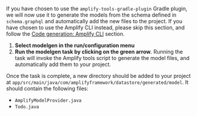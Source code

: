 If you have chosen to use the `amplify-tools-gradle-plugin` Gradle plugin, we will now use it to generate the models from the schema defined in `schema.graphql` and automatically add the new files to the project. If you have chosen to use the Amplify CLI instead, please skip this section, and follow the [Code generation: Amplify CLI](#code-generation-amplify-cli) section.

1. **Select modelgen in the run/configuration menu**
2. **Run the modelgen task by clicking on the green arrow**. Running the task will invoke the Amplify tools script to generate the model files, and automatically add them to your project.

Once the task is complete, a new directory should be added to your project at `app/src/main/java/com/amplifyframework/datastore/generated/model`. It should contain the following files:

  - `AmplifyModelProvider.java`
  - `Todo.java`
